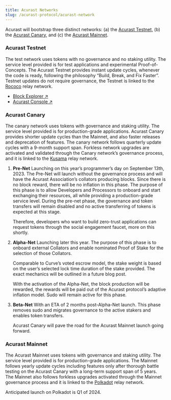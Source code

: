 ```yaml
---
title: Acurast Networks
slug: /acurast-protocol/acurast-network
---
```


Acurast will bootstrap three distinct networks: (a) the [Acurast Testnet](#acurast-testnet), (b) the [Acurast Canary](#acurast-canary), and (c) the [Acurast Mainnet](#acurast-mainnet). 

### Acurast Testnet

The test network uses tokens with no governance and no staking utility. The service level provided is for test applications and experimental Proof-of-Concepts. The Acurast Testnet provides instant update cycles, whenever the code is ready, following the philosophy “Build, Break, and Fix Faster”. Testnet updates do not require governance, the Testnet is linked to the [Rococo](https://substrate.io/developers/rococo-network/) relay network.

- [Block Explorer ↗](https://polkadot.js.org/apps/?rpc=wss%3A%2F%2Fws.acurast-rococo.diamond.papers.tech#/explorer)
- [Acurast Console ↗](https://console.acurast.com)

### Acurast Canary

The canary network uses tokens with governance and staking utility. The service level provided is for production-grade applications. Acurast Canary provides shorter update cycles than the Mainnet, and also faster releases and deprecation of features. The canary network follows quarterly update cycles with a 9-month support span. Forkless network upgrades are activated and validated through the Canary network’s governance process, and it is linked to the [Kusama](https://kusama.network/) relay network.

1. **Pre-Net**
   Launching on this year’s programmer’s day on September 13th, 2023. The Pre-Net will launch without the governance process and will have the Acurast Association’s collators producing blocks. Since there is no block reward, there will be no inflation in this phase. The purpose of this phase is to allow Developers and Processors to onboard and start exchanging their resources, all while providing a production-grade service level. During the pre-net phase, the governance and token transfers will remain disabled and no active transferring of tokens is expected at this stage.

   Therefore, developers who want to build zero-trust applications can request tokens through the social engagement faucet, more on this shortly.

1. **Alpha-Net**
   Launching later this year. The purpose of this phase is to onboard external Collators and enable nominated Proof of Stake for the selection of those Collators.

   Comparable to Curve’s voted escrow model, the stake weight is based on the user’s selected lock time duration of the stake provided. The exact mechanics will be outlined in a future blog post.

   With the activation of the Alpha-Net, the block production will be rewarded, the rewards will be paid out of the Acurast protocol’s adaptive inflation model. Sudo will remain active for this phase.

1. **Beta-Net**
   With an ETA of 2 months post-Alpha-Net launch. This phase removes sudo and migrates governance to the active stakers and enables token transfers.

   Acurast Canary will pave the road for the Acurast Mainnet launch going forward.

### Acurast Mainnet

The Acurast Mainnet uses tokens with governance and staking utility. The service level provided is for production-grade applications. The Mainnet follows yearly update cycles including features only after thorough battle testing on the Acurast Canary with a long-term support span of 5 years. The Mainnet also follows forkless upgrades activated through the Mainnet governance process and it is linked to the [Polkadot](https://www.polkadot.network/) relay network.

Anticipated launch on Polkadot is Q1 of 2024.
